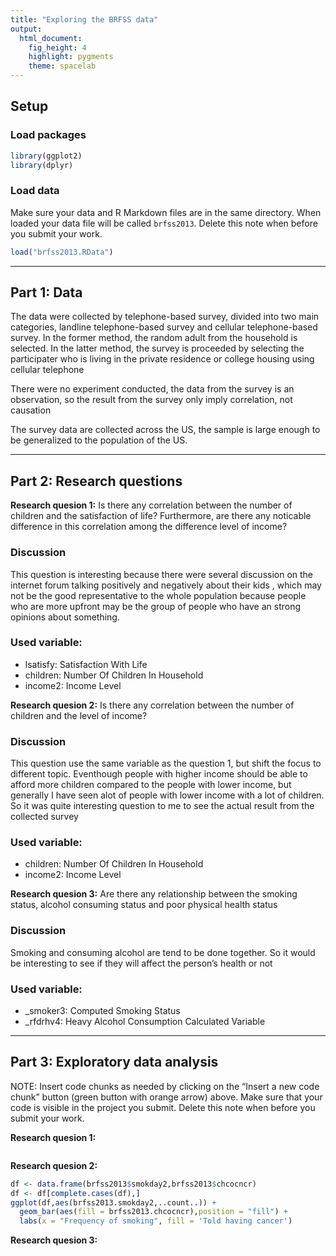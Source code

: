 ```yaml
---
title: "Exploring the BRFSS data"
output: 
  html_document: 
    fig_height: 4
    highlight: pygments
    theme: spacelab
---
```


## Setup

### Load packages

```r
library(ggplot2)
library(dplyr)
```

### Load data

Make sure your data and R Markdown files are in the same directory. When loaded
your data file will be called `brfss2013`. Delete this note when before you submit 
your work. 

```r
load("brfss2013.RData")
```



* * *

## Part 1: Data
The data were collected by telephone-based survey, divided into two main categories, landline telephone-based survey and cellular telephone-based survey. In the former method, the random adult from the household is selected. In the latter method, the survey is proceeded by selecting the participater who is living in the private residence or college housing using cellular telephone

There were no experiment conducted, the data from the survey is an observation, so the result from the survey only imply correlation, not causation

The survey data are collected across the US, the sample is large enough to be generalized to the population of the US.

* * *

## Part 2: Research questions

**Research quesion 1:**
Is there any correlation between the number of children and the satisfaction of life? Furthermore, are there any noticable difference in this correlation among the difference level of income?

### Discussion
This question is interesting because there were several discussion on the internet forum talking positively and negatively about their kids , which may not be the good representative to the whole population because people who are more upfront may be the group of people who have an strong opinions about something.

### Used variable:
- lsatisfy: Satisfaction With Life
- children: Number Of Children In Household
- income2: Income Level

**Research quesion 2:**
Is there any correlation between the number of children and the level of income?

### Discussion
This question use the same variable as the question 1, but shift the focus to different topic. Eventhough people with higher income should be able to afford more children compared to the people with lower income, but generally I have seen alot of people with lower income with a lot of children. So it was quite interesting question to me to see the actual result from the collected survey

### Used variable:
- children: Number Of Children In Household
- income2: Income Level

**Research quesion 3:**
Are there any relationship between the smoking status, alcohol consuming status and poor physical health status

### Discussion
Smoking and consuming alcohol are tend to be done together. So  it would be interesting to see if they will affect the person's health or not

### Used variable:
- _smoker3: Computed Smoking Status
- _rfdrhv4: Heavy Alcohol Consumption Calculated Variable

* * *

## Part 3: Exploratory data analysis

NOTE: Insert code chunks as needed by clicking on the "Insert a new code chunk" 
button (green button with orange arrow) above. Make sure that your code is visible
in the project you submit. Delete this note when before you submit your work.

**Research quesion 1:**

```r

```



**Research quesion 2:**

```r
df <- data.frame(brfss2013$smokday2,brfss2013$chcocncr)
df <- df[complete.cases(df),]
ggplot(df,aes(brfss2013.smokday2,..count..)) + 
  geom_bar(aes(fill = brfss2013.chcocncr),position = "fill") +
  labs(x = "Frequency of smoking", fill = 'Told having cancer')
```



**Research quesion 3:**

```r

```

